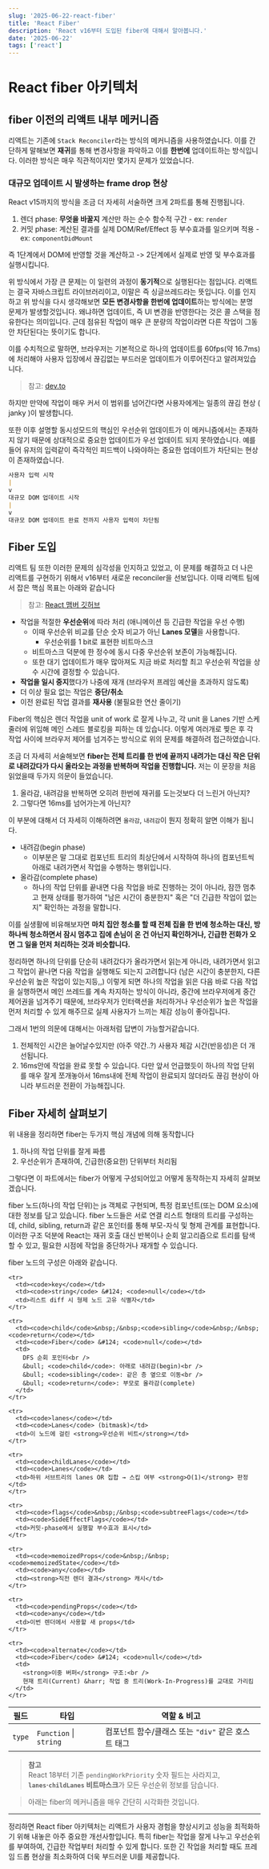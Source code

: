 ```yaml
---
slug: '2025-06-22-react-fiber'
title: 'React Fiber'
description: 'React v16부터 도입된 fiber에 대해서 알아봅니다.'
date: '2025-06-22'
tags: ['react']
---
```



# React fiber 아키텍처

## fiber 이전의 리액트 내부 메커니즘

리액트는 기존에 `Stack Reconciler`라는 방식의 메커니즘을 사용하였습니다.
이를 간단하게 말해보면 **재귀**를 통해 변경사항을 파악하고 이를 **한번에** 업데이트하는 방식입니다.
이러한 방식은 매우 직관적이지만 몇가지 문제가 있었습니다.

### 대규모 업데이트 시 발생하는 frame drop 현상

React v15까지의 방식을 조금 더 자세히 서술하면 크게 2파트를 통해 진행됩니다.

1. 렌더 phase: **무엇을 바꿀지** 계산만 하는 순수 함수적 구간 - ex: `render`
2. 커밋 phase: 계산된 결과를 실제 DOM/Ref/Effect 등 부수효과를 일으키며 적용 - ex: `componentDidMount`

즉 1단계에서 DOM에 반영할 것을 계산하고 -> 2단계에서 실제로 반영 및 부수효과를 실행시킵니다.

위 방식에서 가장 큰 문제는 이 일련의 과정이 **동기적**으로 실행된다는 점입니다.
리액트는 결국 자바스크립트 라이브러리이고, 이말은 즉 싱글쓰레드라는 뜻입니다.
이를 인지하고 위 방식을 다시 생각해보면 **모든 변경사항을 한번에 업데이트**하는 방식에는 분명 문제가 발생할것입니다.
왜냐하면 업데이트, 즉 UI 변경을 반영한다는 것은 콜 스택을 점유한다는 의미입니다.
근데 점유된 작업이 매우 큰 분량의 작업이라면 다른 작업이 그동안 차단된다는 뜻이기도 합니다.

이를 수치적으로 말하면, 브라우저는 기본적으로 하나의 업데이트를 60fps(약 16.7ms)에 처리해야 사용자 입장에서 끊김없는 부드러운 업데이트가 이루어진다고 알려져있습니다.

> 참고: [dev.to](https://dev.to/bnevilleoneill/a-deep-dive-into-react-fiber-internals-5cld?comments_sort=latest#:~:text=Having%20said%20that,drop%20that%20frame.)

하지만 만약에 작업이 매우 커서 이 범위를 넘어간다면 사용자에게는 일종의 끊김 현상 ( janky )이 발생합니다.

또한 이후 설명할 동시성모드의 핵심인 우선순위 업데이트가 이 메커니즘에서는 존재하지 않기 때문에 상대적으로 중요한 업데이트가 우선 업데이트 되지 못하였습니다.
예를들어 유저의 입력같이 즉각적인 피드백이 나와야하는 중요한 업데이트가 차단되는 현상이 존재하였습니다.

```md
사용자 입력 시작
|
v
대규모 DOM 업데이트 시작
|
v
대규모 DOM 업데이트 완료 전까지 사용자 입력이 차단됨
```

<StackReconciler />

## Fiber 도입

리액트 팀 또한 이러한 문제의 심각성을 인지하고 있었고, 이 문제를 해결하고 더 나은 리액트를 구현하기 위해서 v16부터 새로운 reconciler을 선보입니다.
이때 리액트 팀에서 잡은 핵심 목표는 아래와 같습니다

> 참고: [React 맴버 깃허브](https://github.com/acdlite/react-fiber-architecture)

- 작업을 적절한 **우선순위**에 따라 처리 (애니메이션 등 긴급한 작업을 우선 수행)
  - 이때 우선순위 비교를 단순 숫자 비교가 아닌 **Lanes 모델**을 사용합니다.
    - 우선순위를 1 bit로 표현한 비트마스크
  - 비트마스크 덕분에 한 정수에 동시 다중 우선순위 보존이 가능해집니다.
  - 또한 대기 업데이트가 매우 많아져도 지금 바로 처리할 최고 우선순위 작업을 상수 시간에 결정할 수 있습니다.
- **작업을 일시 중지**했다가 나중에 재개 (브라우저 프레임 예산을 초과하지 않도록)
- 더 이상 필요 없는 작업은 **중단/취소**
- 이전 완료된 작업 결과를 **재사용** (불필요한 연산 줄이기)

Fiber의 핵심은 렌더 작업을 unit of work 로 잘게 나누고, 각 unit 을 Lanes 기반 스케줄러에 위임해 메인 스레드 블로킹을 피하는 데 있습니다.
이렇게 여러개로 찢은 후 각 작업 사이에 브라우저 제어를 넘겨주는 방식으로 위의 문제를 해결하려 접근하였습니다.

조금 더 자세히 서술해보면 **fiber는 전체 트리를 한 번에 끝까지 내려가는 대신 작은 단위로 내려갔다가 다시 올라오는 과정을 반복하며 작업을 진행합니다.**
저는 이 문장을 처음 읽었을때 두가지 의문이 들었습니다.

1. 올라감, 내려감을 반복하면 오히려 한번에 재귀를 도는것보다 더 느린거 아닌지?
2. 그렇다면 16ms를 넘어가는게 아닌지?

이 부분에 대해서 더 자세히 이해하려면 `올라감`, `내려감`이 뭔지 정확히 알면 이해가 됩니다.

- 내려감(begin phase)
  - 이부분은 말 그대로 컴포넌트 트리의 최상단에서 시작하여 하나의 컴포넌트씩 아래로 내려가면서 작업을 수행하는 행위입니다.
- 올라감(complete phase)
  - 하나의 작업 단위를 끝내면 다음 작업을 바로 진행하는 것이 아니라, 잠깐 멈추고 현재 상태를 평가하여 "남은 시간이 충분한지" 혹은 "더 긴급한 작업이 없는지" 확인하는 과정을 말합니다.

이를 실생활에 비유해보자면 **마치 집안 청소를 할 때 전체 집을 한 번에 청소하는 대신, 방 하나씩 청소하면서 잠시 멈추고 집에 손님이 온 건 아닌지 확인하거나, 긴급한 전화가 오면 그 일을 먼저 처리하는 것과 비슷합니다.**

정리하면 하나의 단위를 단순히 내려갔다가 올라가면서 읽는게 아니라, 내려가면서 읽고 그 작업이 끝나면 다음 작업을 실행해도 되는지 고려합니다 (남은 시간이 충분한지, 다른 우선순위 높은 작업이 있는지등,,)
이렇게 되면 하나의 작업을 읽은 다음 바로 다음 작업을 실행하면서 메인 쓰레드를 계속 차지하는 방식이 아니라, 중간에 브라우저에게 중간 제어권을 넘겨주기 때문에, 브라우저가 인터랙션을 처리하거나 우선순위가 높은 작업을 먼저 처리할 수 있게 해주므로 실제 사용자가 느끼는 체감 성능이 좋아집니다.

그래서 1번의 의문에 대해서는 아래처럼 답변이 가능할거같습니다.

1. 전체적인 시간은 늘어날수있지만 (아주 약간..?) 사용자 체감 시간(반응성)은 더 개선됩니다.
2. 16ms안에 작업을 완료 못할 수 있습니다. 다만 앞서 언급했듯이 하나의 작업 단위를 매우 잘게 쪼개놓아서 16ms내에 전체 작업이 완료되지 않더라도 끊김 현상이 아니라 부드러운 전환이 가능해집니다.

## Fiber 자세히 살펴보기

위 내용을 정리하면 fiber는 두가지 핵심 개념에 의해 동작합니다

1. 하나의 작업 단위를 잘게 짜름
2. 우선순위가 존재하여, 긴급한(중요한) 단위부터 처리됨

그렇다면 이 파트에서는 fiber가 어떻게 구성되어있고 어떻게 동작하는지 자세히 살펴보겠습니다.

fiber 노드(하나의 작업 단위)는 js 객체로 구현되며, 특정 컴포넌트(또는 DOM 요소)에 대한 정보를 담고 있습니다.
fiber 노드들은 서로 연결 리스트 형태의 트리를 구성하는데, child, sibling, return과 같은 포인터를 통해 부모-자식 및 형제 관계를 표현합니다.
이러한 구조 덕분에 React는 재귀 호출 대신 반복이나 순회 알고리즘으로 트리를 탐색할 수 있고, 필요한 시점에 작업을 중단하거나 재개할 수 있습니다.

fiber 노드의 구성은 아래와 같습니다.

<table>
  <thead>
    <tr>
      <th>필드</th>
      <th>타입</th>
      <th>역할&nbsp;&amp;&nbsp;비고</th>
    </tr>
  </thead>

  <tbody>
    <tr>
      <td><code>type</code></td>
      <td><code>Function</code> &#124; <code>string</code></td>
      <td>컴포넌트 함수/클래스 또는 <code>"div"</code> 같은 호스트 태그</td>
    </tr>

    <tr>
      <td><code>key</code></td>
      <td><code>string</code> &#124; <code>null</code></td>
      <td>리스트 diff 시 형제 노드 고유 식별자</td>
    </tr>

    <tr>
      <td><code>child</code>&nbsp;/&nbsp;<code>sibling</code>&nbsp;/&nbsp;<code>return</code></td>
      <td><code>Fiber</code> &#124; <code>null</code></td>
      <td>
        DFS 순회 포인터<br />
        &bull; <code>child</code>: 아래로 내려감(begin)<br />
        &bull; <code>sibling</code>: 같은 층 옆으로 이동<br />
        &bull; <code>return</code>: 부모로 올라감(complete)
      </td>
    </tr>

    <tr>
      <td><code>lanes</code></td>
      <td><code>Lanes</code> (bitmask)</td>
      <td>이 노드에 걸린 <strong>우선순위 비트</strong></td>
    </tr>

    <tr>
      <td><code>childLanes</code></td>
      <td><code>Lanes</code></td>
      <td>하위 서브트리의 lanes OR 집합 → 스킵 여부 <strong>O(1)</strong> 판정</td>
    </tr>

    <tr>
      <td><code>flags</code>&nbsp;/&nbsp;<code>subtreeFlags</code></td>
      <td><code>SideEffectFlags</code></td>
      <td>커밋‑phase에서 실행할 부수효과 표시</td>
    </tr>

    <tr>
      <td><code>memoizedProps</code>&nbsp;/&nbsp;<code>memoizedState</code></td>
      <td><code>any</code></td>
      <td><strong>직전 렌더 결과</strong> 캐시</td>
    </tr>

    <tr>
      <td><code>pendingProps</code></td>
      <td><code>any</code></td>
      <td>이번 렌더에서 사용할 새 props</td>
    </tr>

    <tr>
      <td><code>alternate</code></td>
      <td><code>Fiber</code> &#124; <code>null</code></td>
      <td>
        <strong>이중 버퍼</strong> 구조:<br />
        현재 트리(Current) &harr; 작업 중 트리(Work‑In‑Progress)를 교대로 가리킴
      </td>
    </tr>

  </tbody>
</table>

> **참고**  
> React 18부터 기존 `pendingWorkPriority` 숫자 필드는 사라지고,  
> **`lanes`·`childLanes` 비트마스크**가 모든 우선순위 정보를 담습니다.

> 아래는 fiber의 메커니즘을 매우 간단히 시각화한 것입니다.

<FiberWrapper />

---

정리하면 React fiber 아키텍처는 리액트가 사용자 경험을 향상시키고 성능을 최적화하기 위해 내놓은 아주 중요한 개선사항입니다. 특히 fiber는 작업을 잘게 나누고 우선순위를 부여하여, 긴급한 작업부터 처리할 수 있게 합니다. 또한 긴 작업을 처리할 때도 프레임 드롭 현상을 최소화하여 더욱 부드러운 UI를 제공합니다.
